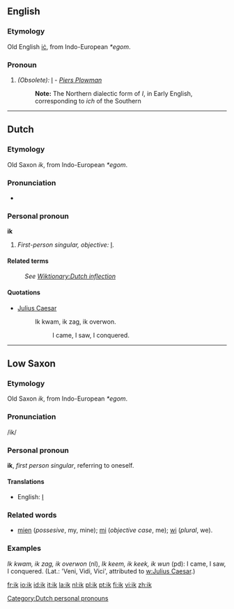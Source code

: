 ==English==
===Etymology===
Old English [[ic|iċ]], from Indo-European ''*egom''.
===Pronoun===
#''(Obsolete):'' [[I]] - ''[[Piers Plowman]]''
#:'''Note:''' The Northern dialectic form of ''I'', in Early English, corresponding to ''ich'' of the Southern

----
==Dutch==
[[Category:Dutch personal pronouns]]
===Etymology===
Old Saxon ''ik'', from Indo-European ''*egom''.

===Pronunciation===
* {{IPA|/ik/}}

===Personal pronoun===
'''ik'''

# ''First-person singular, objective:'' [[I]].

====Related terms====
: ''See [[Wiktionary:Dutch inflection#Pronouns|Wiktionary:Dutch inflection]]''

====Quotations====
* [[w:Julius Caesar|Julius Caesar]]
*: Ik kwam, ik zag, ik overwon.
*:: I came, I saw, I conquered.

----

==Low Saxon ==

=== Etymology ===
Old Saxon ''ik'', from Indo-European ''*egom''.

=== Pronunciation ===
/ik/

===Personal pronoun===
'''ik''', ''first person singular'', referring to oneself.

==== Translations ====
* English: [[I]]

===Related words===
* [[mien]] (''possesive'', my, mine); [[mi]] (''objective case'', me); [[wi]] (''plural'', we).

=== Examples ===

''Ik kwam, ik zag, ik overwon'' (nl), ''Ik keem, ik keek, ik wun'' (pd): I came, I saw, I conquered. (Lat.: 'Veni, Vidi, Vici', attributed to [[w:Julius Caesar]].)

[[fr:ik]]
[[io:ik]]
[[id:ik]]
[[it:ik]]
[[la:ik]]
[[nl:ik]]
[[pl:ik]]
[[pt:ik]]
[[fi:ik]]
[[vi:ik]]
[[zh:ik]]